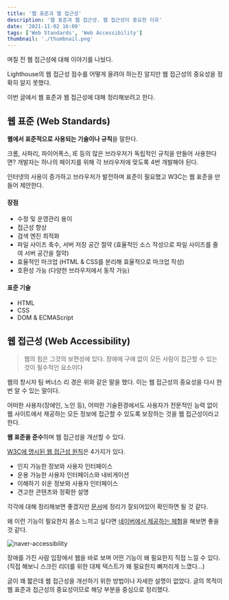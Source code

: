 ```yaml
---
title: '웹 표준과 웹 접근성'
description: '웹 표준과 웹 접근성. 웹 접근성이 중요한 이유'
date: '2021-11-02 16:00'
tags: ['Web Standards', 'Web Accessibility']
thumbnail: './thumbnail.png'
---
```


며칠 전 웹 접근성에 대해 이야기를 나눴다.

Lighthouse의 웹 접근성 점수를 어떻게 올려야 하는진 알지만 웹 접근성의 중요성을 정확히 알지 못했다.

이번 글에서 웹 표준과 웹 접근성에 대해 정리해보려고 한다.

## 웹 표준 (Web Standards)

**웹에서 표준적으로 사용되는 기술이나 규칙**을 말한다.

크롬, 사파리, 파이어폭스, IE 등의 많은 브라우저가 독립적인 규칙을 만들어 사용한다면? 개발자는 하나의 페이지를 위해 각 브라우저에 맞도록 4번 개발해야 된다.

인터넷의 사용이 증가하고 브라우저가 발전하며 표준이 필요했고 W3C는 웹 표준을 만들어 제안한다.

#### 장점

- 수정 및 운영관리 용이
- 접근성 향상
- 검색 엔진 최적화
- 파일 사이즈 축수, 서버 저장 공간 절약 (효율적인 소스 작성으로 파일 사이즈를 줄여 서버 공간을 절약)
- 효율적인 마크업 (HTML & CSS를 분리해 효율적으로 마크업 작성)
- 호환성 가능 (다양한 브라우저에서 동작 가능)

#### 표준 기술

- HTML
- CSS
- DOM & ECMAScript

## 웹 접근성 (Web Accessibility)

> 웹의 힘은 그것의 보편성에 있다. 장애에 구애 없이 모든 사람이 접근할 수 있는 것이 필수적인 요소이다

웹의 창시자 팀 버너스 리 경은 위와 같은 말을 했다. 이는 웹 접근성의 중요성을 다시 한번 알 수 있는 말이다.

어떠한 사용자(장애인, 노인 등), 어떠한 기술환경에서도 사용자가 전문적인 능력 없이 웹 사이트에서 제공하는 모든 정보에 접근할 수 있도록 보장하는 것을 웹 접근성이라고 한다.

**웹 표준을 준수**하며 웹 접근성을 개선할 수 있다.

[W3C에 명시된 웹 접근성 원칙](https://www.w3.org/WAI/fundamentals/accessibility-principles/ko#robust)은 4가지가 있다.

- 인지 가능한 정보와 사용자 인터페이스
- 운용 가능한 사용자 인터페이스와 내비게이션
- 이해하기 쉬운 정보와 사용자 인터페이스
- 견고한 콘텐츠와 정확한 설명

각각에 대해 정리해보면 좋겠지만 [문서](https://www.w3.org/WAI/fundamentals/accessibility-principles/ko#robust)에 정리가 잘되어있어 확인하면 될 것 같다.

왜 이런 기능이 필요한지 몸소 느끼고 싶다면 [네이버에서 제공하는 체험](https://nax.naver.com/index)을 해보면 좋을 것 같다.

![naver-accessibility](./naver-accessibility.png)

장애를 가진 사람 입장에서 웹을 바로 보며 어떤 기능이 왜 필요한지 직접 느낄 수 있다.
(직접 해보니 스크린 리더를 위한 대체 텍스트가 왜 필요한지 뼈저리게 느꼈다...)

글이 꽤 짧은데 웹 접근성을 개선하기 위한 방법이나 자세한 설명이 없었다. 글의 목적이 웹 표준과 접근성의 중요성이므로 해당 부분을 중심으로 정리했다.
